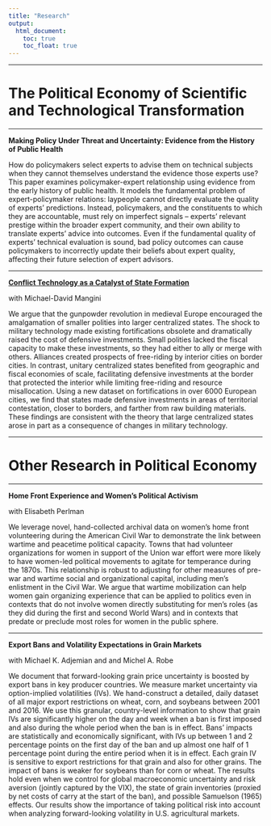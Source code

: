 ```yaml
---
title: "Research"
output:
  html_document:
    toc: true
    toc_float: true
---
```


---

# The Political Economy of Scientific and Technological Transformation

---

**Making Policy Under Threat and Uncertainty: Evidence from the History of Public Health**

How do policymakers select experts to advise them on technical subjects when they cannot themselves understand the evidence those experts use? This paper examines policymaker-expert relationship using evidence from the early history of public health. It models the fundamental problem of expert-policymaker relations: laypeople cannot directly evaluate the quality of experts’ predictions. Instead, policymakers, and the constituents to which they are accountable, must rely on imperfect signals – experts’ relevant prestige within the broader expert community, and their own ability to translate experts’ advice into outcomes. Even if the fundamental quality of experts’ technical evaluation is sound, bad policy outcomes can cause policymakers to incorrectly update their beliefs about expert quality, affecting their future selection of expert advisors.

---

[**Conflict Technology as a Catalyst of State Formation**](https://www.dropbox.com/s/4wsi4cm08gb5zdj/walls-draft-winter-2021.pdf?dl=0)

with Michael-David Mangini

We argue that the gunpowder revolution in medieval Europe encouraged the amalgamation of smaller polities into larger centralized states. The shock to military technology made existing fortifications obsolete and dramatically raised the cost of defensive investments. Small polities lacked the fiscal capacity to make these investments, so they had either to ally or merge with others. Alliances created prospects of free-riding by interior cities on border cities. In contrast, unitary centralized states benefited from geographic and fiscal economies of scale, facilitating defensive investments at the border that protected the interior while limiting free-riding and resource misallocation. Using a new dataset on fortifications in over 6000 European cities, we find that states made defensive investments in areas of territorial contestation, closer to borders, and farther from raw building materials. These findings are consistent with the theory that large centralized states arose in part as a consequence of changes in military technology.

---

# Other Research in Political Economy

---

**Home Front Experience and Women's Political Activism**

with Elisabeth Perlman

We leverage novel, hand-collected archival data on women's home front volunteering during the American Civil War to demonstrate the link between wartime and peacetime political capacity. Towns that had volunteer organizations for women in support of the Union war effort were more likely to have women-led political movements to agitate for temperance during the 1870s. This relationship is robust to adjusting for other measures of pre-war and wartime social and organizational capital, including men's enlistment in the Civil War. We argue that wartime mobilization can help women gain organizing experience that can be applied to politics even in contexts that do not involve women directly substituting for men's roles (as they did during the first and second World Wars) and in contexts that predate or preclude most roles for women in the public sphere.

---

**Export Bans and Volatility Expectations in Grain Markets**

with Michael K. Adjemian and and Michel A. Robe

We document that forward-looking grain price uncertainty is boosted by export bans in key producer countries. We measure market uncertainty via option-implied volatilities (IVs). We hand-construct a detailed, daily dataset of all major export restrictions on wheat, corn, and soybeans between 2001 and 2016. We use this granular, country-level information to show that grain IVs are significantly higher on the day and week when a ban is first imposed and also during the whole period when the ban is in effect. Bans’ impacts are statistically and economically significant, with IVs up between 1 and 2 percentage points on the first day of the ban and up almost one half of 1 percentage point during the entire period when it is in effect. Each grain IV is sensitive to export restrictions for that grain and also for other grains. The impact of bans is weaker for soybeans than for corn or wheat. The results hold even when we control for global macroeconomic uncertainty and risk aversion (jointly captured by the VIX), the state of grain inventories (proxied by net costs of carry at the start of the ban), and possible Samuelson (1965) effects. Our results show the importance of taking political risk into account when analyzing forward-looking volatility in U.S. agricultural markets. 
